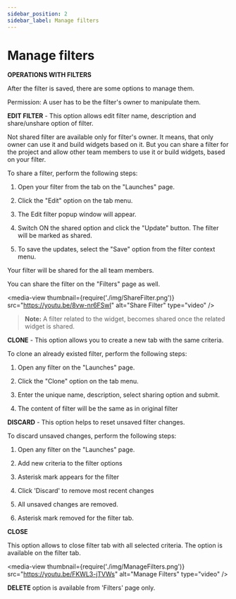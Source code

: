```yaml
---
sidebar_position: 2
sidebar_label: Manage filters
---
```


# Manage filters

**OPERATIONS WITH FILTERS**

After the filter is saved, there are some options to manage them.

Permission: A user has to be the filter's owner to manipulate them.

**EDIT FILTER** -
This option allows edit filter name, description and share/unshare option of filter.

Not shared filter are available only for filter's owner. It means, that only owner can use it and build widgets based on it.
But you can share a filter for the project and allow other team members to use it or build widgets, based on your filter.

To share a filter, perform the following steps:

1. Open your filter from the tab on the "Launches" page.

2. Click the "Edit" option on the tab menu.

3. The Edit filter popup window will appear.

4. Switch ON the shared option and click the "Update" button. The filter will be marked as shared.

5. To save the updates, select the "Save" option from the filter context menu.

Your filter will be shared for the all team members.

You can share the filter on the "Filters" page as well.

<media-view thumbnail={require('./img/ShareFilter.png')} src="https://youtu.be/8vw-nr6FSwI" alt="Share Filter" type="video" />

>**Note:** A filter related to the widget, becomes shared once the related widget is shared.

**CLONE** -
This option allows you to create a new tab with the same criteria.

To clone an already existed filter, perform the following steps:

1. Open any filter on the "Launches" page.

2. Click the "Clone" option on the tab menu.

3. Enter the unique name, description, select sharing option and submit.

4. The content of filter will be the same as in original filter

**DISCARD** -
This option helps to reset unsaved filter changes.

To discard unsaved changes, perform the following steps:

1. Open any filter on the "Launches" page.

2. Add new criteria to the filter options

3. Asterisk mark appears for the filter

4. Click 'Discard' to remove most recent changes

5. All unsaved changes are removed. 

6. Asterisk mark removed for the filter tab.

**CLOSE**

This option allows to close filter tab with all selected criteria. The option is available on the filter tab.

<media-view thumbnail={require('./img/ManageFilters.png')} src="https://youtu.be/FKWL3-jTVWs" alt="Manage Filters" type="video" />

**DELETE** option is available from 'Filters' page only.
